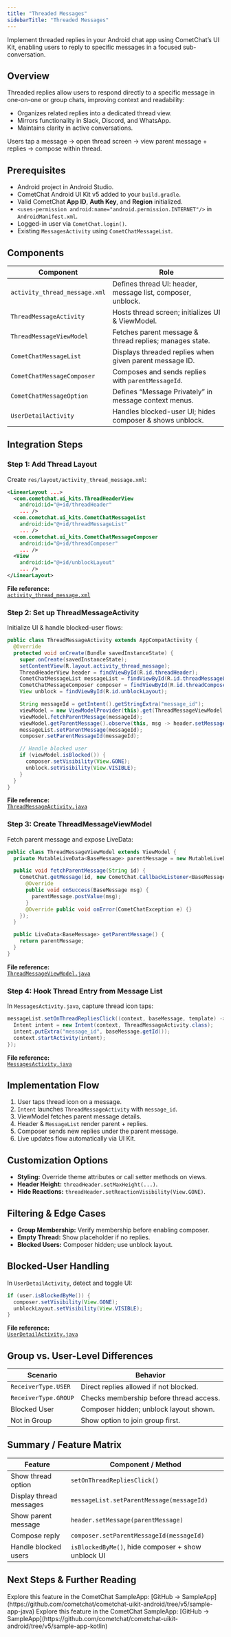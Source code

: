 ```yaml
---
title: "Threaded Messages"
sidebarTitle: "Threaded Messages"
---
```


Implement threaded replies in your Android chat app using CometChat’s UI Kit, enabling users to reply to specific messages in a focused sub-conversation.

## Overview

Threaded replies allow users to respond directly to a specific message in one-on-one or group chats, improving context and readability:

- Organizes related replies into a dedicated thread view.  
- Mirrors functionality in Slack, Discord, and WhatsApp.  
- Maintains clarity in active conversations.

Users tap a message → open thread screen → view parent message + replies → compose within thread.

## Prerequisites

- Android project in Android Studio.  
- CometChat Android UI Kit v5 added to your `build.gradle`.  
- Valid CometChat **App ID**, **Auth Key**, and **Region** initialized.  
- `<uses-permission android:name="android.permission.INTERNET"/>` in `AndroidManifest.xml`.  
- Logged-in user via `CometChat.login()`.  
- Existing `MessagesActivity` using `CometChatMessageList`.

## Components

| Component                  | Role                                                          |
|----------------------------|---------------------------------------------------------------|
| `activity_thread_message.xml` | Defines thread UI: header, message list, composer, unblock. |
| `ThreadMessageActivity`    | Hosts thread screen; initializes UI & ViewModel.             |
| `ThreadMessageViewModel`   | Fetches parent message & thread replies; manages state.       |
| `CometChatMessageList`     | Displays threaded replies when given parent message ID.      |
| `CometChatMessageComposer` | Composes and sends replies with `parentMessageId`.           |
| `CometChatMessageOption`   | Defines “Message Privately” in message context menus.        |
| `UserDetailActivity`       | Handles blocked-user UI; hides composer & shows unblock.     |

## Integration Steps

### Step 1: Add Thread Layout

Create `res/layout/activity_thread_message.xml`:

```xml
<LinearLayout ...>
  <com.cometchat.ui_kits.ThreadHeaderView
    android:id="@+id/threadHeader"
    ... />
  <com.cometchat.ui_kits.CometChatMessageList
    android:id="@+id/threadMessageList"
    ... />
  <com.cometchat.ui_kits.CometChatMessageComposer
    android:id="@+id/threadComposer"
    ... />
  <View
    android:id="@+id/unblockLayout"
    ... />
</LinearLayout>
```

**File reference:**  
[`activity_thread_message.xml`](https://github.com/cometchat/cometchat-uikit-android/blob/v5/sample-app-java/app/src/main/res/layout/activity_thread_message.xml)

### Step 2: Set up ThreadMessageActivity

Initialize UI & handle blocked-user flows:

```java
public class ThreadMessageActivity extends AppCompatActivity {
  @Override
  protected void onCreate(Bundle savedInstanceState) {
    super.onCreate(savedInstanceState);
    setContentView(R.layout.activity_thread_message);
    ThreadHeaderView header = findViewById(R.id.threadHeader);
    CometChatMessageList messageList = findViewById(R.id.threadMessageList);
    CometChatMessageComposer composer = findViewById(R.id.threadComposer);
    View unblock = findViewById(R.id.unblockLayout);

    String messageId = getIntent().getStringExtra("message_id");
    viewModel = new ViewModelProvider(this).get(ThreadMessageViewModel.class);
    viewModel.fetchParentMessage(messageId);
    viewModel.getParentMessage().observe(this, msg -> header.setMessage(msg));
    messageList.setParentMessage(messageId);
    composer.setParentMessageId(messageId);

    // Handle blocked user
    if (viewModel.isBlocked()) {
      composer.setVisibility(View.GONE);
      unblock.setVisibility(View.VISIBLE);
    }
  }
}
```

**File reference:**  
[`ThreadMessageActivity.java`](https://github.com/cometchat/cometchat-uikit-android/blob/v5/sample-app-java/app/src/main/java/com/cometchat/sampleapp/threads/ThreadMessageActivity.java)

### Step 3: Create ThreadMessageViewModel

Fetch parent message and expose LiveData:

```java
public class ThreadMessageViewModel extends ViewModel {
  private MutableLiveData<BaseMessage> parentMessage = new MutableLiveData<>();

  public void fetchParentMessage(String id) {
    CometChat.getMessage(id, new CometChat.CallbackListener<BaseMessage>() {
      @Override
      public void onSuccess(BaseMessage msg) {
        parentMessage.postValue(msg);
      }
      @Override public void onError(CometChatException e) {}
    });
  }

  public LiveData<BaseMessage> getParentMessage() {
    return parentMessage;
  }
}
```

**File reference:**  
[`ThreadMessageViewModel.java`](https://github.com/cometchat/cometchat-uikit-android/blob/v5/sample-app-java/src/main/java/com/cometchat/sampleapp/java/viewmodels/ThreadMessageViewModel.java)

### Step 4: Hook Thread Entry from Message List

In `MessagesActivity.java`, capture thread icon taps:

```java
messageList.setOnThreadRepliesClick((context, baseMessage, template) -> {
  Intent intent = new Intent(context, ThreadMessageActivity.class);
  intent.putExtra("message_id", baseMessage.getId());
  context.startActivity(intent);
});
```

**File reference:**  
[`MessagesActivity.java`](https://github.com/cometchat/cometchat-uikit-android/blob/v5/sample-app-java/src/main/java/com/cometchat/sampleapp/java/ui/activity/MessagesActivity.java)

## Implementation Flow

1. User taps thread icon on a message.  
2. `Intent` launches `ThreadMessageActivity` with `message_id`.  
3. ViewModel fetches parent message details.  
4. Header & `MessageList` render parent + replies.  
5. Composer sends new replies under the parent message.  
6. Live updates flow automatically via UI Kit.

## Customization Options

- **Styling:** Override theme attributes or call setter methods on views.  
- **Header Height:** `threadHeader.setMaxHeight(...)`.  
- **Hide Reactions:** `threadHeader.setReactionVisibility(View.GONE)`.

## Filtering & Edge Cases

- **Group Membership:** Verify membership before enabling composer.  
- **Empty Thread:** Show placeholder if no replies.  
- **Blocked Users:** Composer hidden; use unblock layout.

## Blocked-User Handling

In `UserDetailActivity`, detect and toggle UI:

```java
if (user.isBlockedByMe()) {
  composer.setVisibility(View.GONE);
  unblockLayout.setVisibility(View.VISIBLE);
}
```

**File reference:**  
[`UserDetailActivity.java`](https://github.com/cometchat/cometchat-uikit-android/blob/v5/sample-app-java/src/main/java/com/cometchat/sampleapp/java/ui/activity/UserDetailsActivity.java)

## Group vs. User-Level Differences

| Scenario                   | Behavior                                      |
|----------------------------|-----------------------------------------------|
| `ReceiverType.USER`       | Direct replies allowed if not blocked.        |
| `ReceiverType.GROUP`      | Checks membership before thread access.       |
| Blocked User              | Composer hidden; unblock layout shown.        |
| Not in Group              | Show option to join group first.              |

## Summary / Feature Matrix

| Feature                   | Component / Method                                   |
|---------------------------|------------------------------------------------------|
| Show thread option        | `setOnThreadRepliesClick()`                          |
| Display thread messages   | `messageList.setParentMessage(messageId)`            |
| Show parent message       | `header.setMessage(parentMessage)`                   |
| Compose reply             | `composer.setParentMessageId(messageId)`             |
| Handle blocked users      | `isBlockedByMe()`, hide composer + show unblock UI  |

## Next Steps & Further Reading

<CardGroup>
  <Card title="Android Sample App (Java)">
    Explore this feature in the CometChat SampleApp:
    [GitHub → SampleApp](https://github.com/cometchat/cometchat-uikit-android/tree/v5/sample-app-java)
  </Card>
  <Card title="Android Sample App (Kotlin)">
    Explore this feature in the CometChat SampleApp:
    [GitHub → SampleApp](https://github.com/cometchat/cometchat-uikit-android/tree/v5/sample-app-kotlin)
  </Card>
</CardGroup>